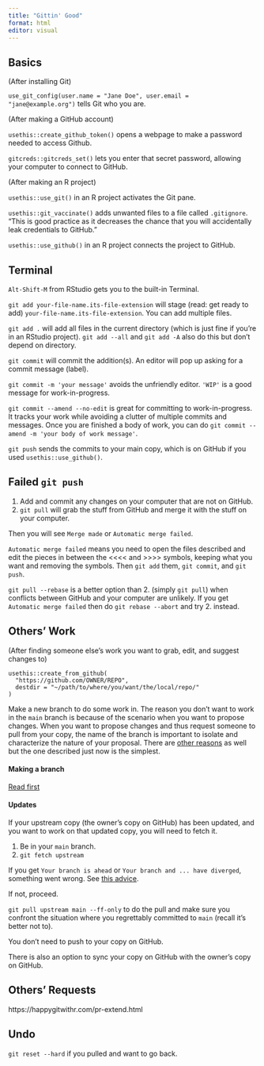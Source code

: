 ```yaml
---
title: "Gittin' Good"
format: html
editor: visual
---
```


## Basics

(After installing Git)

`use_git_config(user.name = "Jane Doe", user.email = "jane@example.org")` tells Git who you are.

(After making a GitHub account)

`usethis::create_github_token()` opens a webpage to make a password needed to access Github.

`gitcreds::gitcreds_set()` lets you enter that secret password, allowing your computer to connect to GitHub.

(After making an R project)

`usethis::use_git()` in an R project activates the Git pane.

`usethis::git_vaccinate()` adds unwanted files to a file called `.gitignore`. "This is good practice as it decreases the chance that you will accidentally leak credentials to GitHub."

`usethis::use_github()` in an R project connects the project to GitHub.

## Terminal

`Alt-Shift-M` from RStudio gets you to the built-in Terminal.

`git add your-file-name.its-file-extension` will stage (read: get ready to add) `your-file-name.its-file-extension`. You can add multiple files.

`git add .` will add all files in the current directory (which is just fine if you're in an RStudio project). `git add --all` and `git add -A` also do this but don't depend on directory.

`git commit` will commit the addition(s). An editor will pop up asking for a commit message (label).

`git commit -m 'your message'` avoids the unfriendly editor. `'WIP'` is a good message for work-in-progress.

`git commit --amend --no-edit` is great for committing to work-in-progress. It tracks your work while avoiding a clutter of multiple commits and messages. Once you are finished a body of work, you can do `git commit --amend -m 'your body of work message'`.

`git push` sends the commits to your main copy, which is on GitHub if you used `usethis::use_github()`.

## Failed `git push`

1.  Add and commit any changes on your computer that are not on GitHub.
2.  `git pull` will grab the stuff from GitHub and merge it with the stuff on your computer.

Then you will see `Merge made` or `Automatic merge failed`.

`Automatic merge failed` means you need to open the files described and edit the pieces in between the \<\<\<\< and \>\>\>\> symbols, keeping what you want and removing the symbols. Then `git add` them, `git commit`, and `git push`.

`git pull --rebase` is a better option than 2. (simply `git pull`) when conflicts between GitHub and your computer are unlikely. If you get `Automatic merge failed` then do `git rebase --abort` and try 2. instead.

## Others' Work

(After finding someone else's work you want to grab, edit, and suggest changes to)

    usethis::create_from_github(
      "https://github.com/OWNER/REPO",
      destdir = "~/path/to/where/you/want/the/local/repo/"
    )

Make a new branch to do some work in. The reason you don't want to work in the `main` branch is because of the scenario when you want to propose changes. When you want to propose changes and thus request someone to pull from your copy, the name of the branch is important to isolate and characterize the nature of your proposal. There are [other reasons](https://stackoverflow.com/questions/33749832/why-is-it-bad-practice-to-commit-to-your-forks-master-branch) as well but the one described just now is the simplest.

#### Making a branch

[Read first](https://happygitwithr.com/git-remotes.html?q=remot#listing-what-remotes-exist)

#### Updates

If your upstream copy (the owner's copy on GitHub) has been updated, and you want to work on that updated copy, you will need to fetch it.

1.  Be in your `main` branch.
2.  `git fetch upstream`

If you get `Your branch is ahead` or `Your branch and ... have diverged`, something went wrong. See [this advice](https://happygitwithr.com/upstream-changes.html).

If not, proceed.

`git pull upstream main --ff-only` to do the pull and make sure you confront the situation where you regrettably committed to `main` (recall it's better not to).

You don't need to push to your copy on GitHub.

There is also an option to sync your copy on GitHub with the owner's copy on GitHub.

## Others' Requests

https://happygitwithr.com/pr-extend.html

## Undo

`git reset --hard` if you pulled and want to go back.
